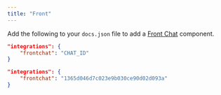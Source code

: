 ```yaml
---
title: "Front"
---
```


Add the following to your `docs.json` file to add a [Front Chat](https://front.com) component.

<CodeGroup>

```json Integration options in docs.json
"integrations": {
    "frontchat": "CHAT_ID"
}
```

```json Example
"integrations": {
    "frontchat": "1365d046d7c023e9b030ce90d02d093a"
}
```

</CodeGroup>
